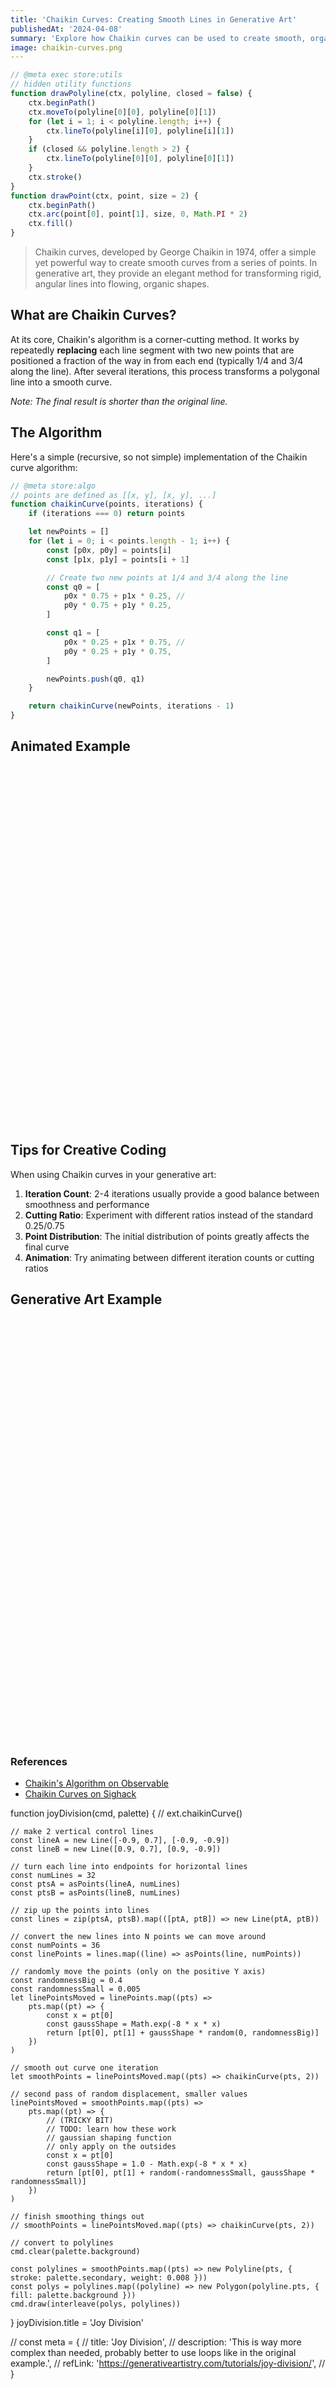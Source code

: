 ```yaml
---
title: 'Chaikin Curves: Creating Smooth Lines in Generative Art'
publishedAt: '2024-04-08'
summary: 'Explore how Chaikin curves can be used to create smooth, organic lines in generative art and creative coding.'
image: chaikin-curves.png
---
```


```js
// @meta exec store:utils
// hidden utility functions
function drawPolyline(ctx, polyline, closed = false) {
    ctx.beginPath()
    ctx.moveTo(polyline[0][0], polyline[0][1])
    for (let i = 1; i < polyline.length; i++) {
        ctx.lineTo(polyline[i][0], polyline[i][1])
    }
    if (closed && polyline.length > 2) {
        ctx.lineTo(polyline[0][0], polyline[0][1])
    }
    ctx.stroke()
}
function drawPoint(ctx, point, size = 2) {
    ctx.beginPath()
    ctx.arc(point[0], point[1], size, 0, Math.PI * 2)
    ctx.fill()
}
```

> Chaikin curves, developed by George Chaikin in 1974, offer a simple yet powerful way to create smooth curves from a series of points. In generative art, they provide an elegant method for transforming rigid, angular lines into flowing, organic shapes.

## What are Chaikin Curves?

At its core, Chaikin's algorithm is a corner-cutting method. It works by repeatedly **replacing** each line segment with two new points that are positioned a fraction of the way in from each end (typically 1/4 and 3/4 along the line). After several iterations, this process transforms a polygonal line into a smooth curve.

_Note: The final result is shorter than the original line._

## The Algorithm

Here's a simple (recursive, so not simple) implementation of the Chaikin curve algorithm:

```javascript
// @meta store:algo
// points are defined as [[x, y], [x, y], ...]
function chaikinCurve(points, iterations) {
    if (iterations === 0) return points

    let newPoints = []
    for (let i = 0; i < points.length - 1; i++) {
        const [p0x, p0y] = points[i]
        const [p1x, p1y] = points[i + 1]

        // Create two new points at 1/4 and 3/4 along the line
        const q0 = [
            p0x * 0.75 + p1x * 0.25, //
            p0y * 0.75 + p1y * 0.25,
        ]

        const q1 = [
            p0x * 0.25 + p1x * 0.75, //
            p0y * 0.25 + p1y * 0.75,
        ]

        newPoints.push(q0, q1)
    }

    return chaikinCurve(newPoints, iterations - 1)
}
```

## Animated Example

<Canvas id="example01" />

```js
// @meta exec load:algo load:utils
function drawFrame() {
    ctx.fillStyle = 'black'
    ctx.fillRect(0, 0, canvas.width, canvas.height)

    ctx.strokeStyle = 'white'

    ctx.lineWidth = 6
    ctx.lineJoin = 'round'
    ctx.lineCap = 'round'

    // baseline
    const polyline = [
        [40, 40],
        [150, 300],
        [280, 200],
        [420, 440],
    ]

    // one iteration
    let curve = chaikinCurve(polyline, tick++)
    drawPolyline(ctx, curve)

    // draw points
    ctx.fillStyle = 'red'
    for (let i = 0; i < curve.length; i++) {
        drawPoint(ctx, curve[i])
    }

    if (tick > maxTick) tick = 1
    setTimeout(() => requestAnimationFrame(drawFrame), tickInterval)
}

let tick = 1
const maxTick = 6
const tickInterval = 1000
const canvas = document.getElementById('example01')
const ctx = canvas.getContext('2d')
requestAnimationFrame(drawFrame)
```

## Tips for Creative Coding

When using Chaikin curves in your generative art:

1. **Iteration Count**: 2-4 iterations usually provide a good balance between smoothness and performance
2. **Cutting Ratio**: Experiment with different ratios instead of the standard 0.25/0.75
3. **Point Distribution**: The initial distribution of points greatly affects the final curve
4. **Animation**: Try animating between different iteration counts or cutting ratios

## Generative Art Example

<Canvas id="example02" />

```javascript
// Example: Creating a flowing line with noise
```

```js
// @meta exec load:algo load:utils
function flowingLine(time) {
    const points = []
    const radius = 140
    const centerX = 240
    const centerY = 240

    for (let i = 0; i < 12; i++) {
        const angle = (i / 12) * Math.PI * 2
        const wobble = Math.sin(time * 2 + i * 2) * 40
        points.push([centerX + Math.cos(angle) * (radius + wobble), centerY + Math.sin(angle) * (radius + wobble)])
    }
    points.push([...points[0]]) // Close the circle
    return [[...points], chaikinCurve(points, 3)]
}

function drawFrame(time) {
    ctx.fillStyle = 'black'
    ctx.fillRect(0, 0, canvas.width, canvas.height)

    ctx.strokeStyle = 'white'

    ctx.lineWidth = 6
    ctx.lineJoin = 'round'
    ctx.lineCap = 'round'

    // draw points
    const [points, curve] = flowingLine(time * 0.001)
    drawPolyline(ctx, curve)

    ctx.fillStyle = 'red'
    for (let i = 0; i < points.length; i++) {
        drawPoint(ctx, points[i], 4)
    }

    requestAnimationFrame(drawFrame)
}

// let tick = 1
// const maxTick = 6
const tickInterval = 100
const canvas = document.getElementById('example02')
const ctx = canvas.getContext('2d')
requestAnimationFrame(drawFrame)
```

### References

-   [Chaikin's Algorithm on Observable](https://observablehq.com/@pamacha/chaikins-algorithm)
-   [Chaikin Curves on Sighack](https://sighack.com/post/chaikin-curves)


function joyDivision(cmd, palette) {
// ext.chaikinCurve()

    // make 2 vertical control lines
    const lineA = new Line([-0.9, 0.7], [-0.9, -0.9])
    const lineB = new Line([0.9, 0.7], [0.9, -0.9])

    // turn each line into endpoints for horizontal lines
    const numLines = 32
    const ptsA = asPoints(lineA, numLines)
    const ptsB = asPoints(lineB, numLines)

    // zip up the points into lines
    const lines = zip(ptsA, ptsB).map(([ptA, ptB]) => new Line(ptA, ptB))

    // convert the new lines into N points we can move around
    const numPoints = 36
    const linePoints = lines.map((line) => asPoints(line, numPoints))

    // randomly move the points (only on the positive Y axis)
    const randomnessBig = 0.4
    const randomnessSmall = 0.005
    let linePointsMoved = linePoints.map((pts) =>
        pts.map((pt) => {
            const x = pt[0]
            const gaussShape = Math.exp(-8 * x * x)
            return [pt[0], pt[1] + gaussShape * random(0, randomnessBig)]
        })
    )

    // smooth out curve one iteration
    let smoothPoints = linePointsMoved.map((pts) => chaikinCurve(pts, 2))

    // second pass of random displacement, smaller values
    linePointsMoved = smoothPoints.map((pts) =>
        pts.map((pt) => {
            // (TRICKY BIT)
            // TODO: learn how these work
            // gaussian shaping function
            // only apply on the outsides
            const x = pt[0]
            const gaussShape = 1.0 - Math.exp(-8 * x * x)
            return [pt[0], pt[1] + random(-randomnessSmall, gaussShape * randomnessSmall)]
        })
    )

    // finish smoothing things out
    // smoothPoints = linePointsMoved.map((pts) => chaikinCurve(pts, 2))

    // convert to polylines
    cmd.clear(palette.background)

    const polylines = smoothPoints.map((pts) => new Polyline(pts, { stroke: palette.secondary, weight: 0.008 }))
    const polys = polylines.map((polyline) => new Polygon(polyline.pts, { fill: palette.background }))
    cmd.draw(interleave(polys, polylines))

}
joyDivision.title = 'Joy Division'

// const meta = {
// title: 'Joy Division',
// description: 'This is way more complex than needed, probably better to use loops like in the original example.',
// refLink: 'https://generativeartistry.com/tutorials/joy-division/',
// }
